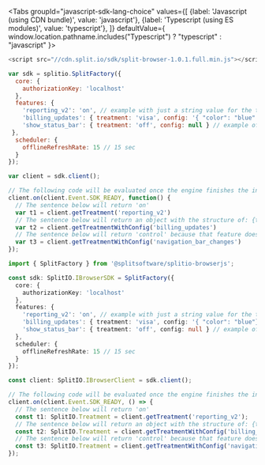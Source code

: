 
<Tabs
  groupId="javascript-sdk-lang-choice"
  values={[
    {label: 'Javascript (using CDN bundle)', value: 'javascript'},
    {label: 'Typescript (using ES modules)', value: 'typescript'},
  ]} defaultValue={ window.location.pathname.includes("Typescript") ? "typescript" : "javascript" }>
  <TabItem value="javascript">

```javascript
<script src="//cdn.split.io/sdk/split-browser-1.0.1.full.min.js"></script>

var sdk = splitio.SplitFactory({
  core: {
    authorizationKey: 'localhost'
  },
  features: {
    'reporting_v2': 'on', // example with just a string value for the treatment
    'billing_updates': { treatment: 'visa', config: '{ "color": "blue" }' }, // example of a defined config
    'show_status_bar': { treatment: 'off', config: null } // example of a null config
 },
  scheduler: {
    offlineRefreshRate: 15 // 15 sec
  }
});

var client = sdk.client();

// The following code will be evaluated once the engine finishes the initialization
client.on(client.Event.SDK_READY, function() {
  // The sentence below will return 'on'
  var t1 = client.getTreatment('reporting_v2')
  // The sentence below will return an object with the structure of: {treatment:'visa',config:'{ "color":"blue" }'}
  var t2 = client.getTreatmentWithConfig('billing_updates')
  // The sentence below will return 'control' because that feature does not exist
  var t3 = client.getTreatmentWithConfig('navigation_bar_changes')
});
```

  </TabItem>
  <TabItem value="typescript">

```typescript
import { SplitFactory } from '@splitsoftware/splitio-browserjs';

const sdk: SplitIO.IBrowserSDK = SplitFactory({
  core: {
    authorizationKey: 'localhost'
  },
  features: {
    'reporting_v2': 'on', // example with just a string value for the treatment
    'billing_updates': { treatment: 'visa', config: '{ "color": "blue"}' } // example of a defined config
    'show_status_bar': { treatment: 'off', config: null } // example of a null config
  },
  scheduler: {
    offlineRefreshRate: 15 // 15 sec
  }
});

const client: SplitIO.IBrowserClient = sdk.client();

// The following code will be evaluated once the engine finishes the initialization
client.on(client.Event.SDK_READY, () => {
  // The sentence below will return 'on'
  const t1: SplitIO.Treatment = client.getTreatment('reporting_v2');
  // The sentence below will return an object with the structure of: {treatment:'visa',config:'{ "color":"blue" }'
  const t2: SplitIO.Treatment = client.getTreatmentWithConfig('billing_updates');
  // The sentence below will return 'control' because that feature does not exist
  const t3: SplitIO.Treatment = client.getTreatmentWithConfig('navigation_bar_changes');
});
```

  </TabItem>
</Tabs>